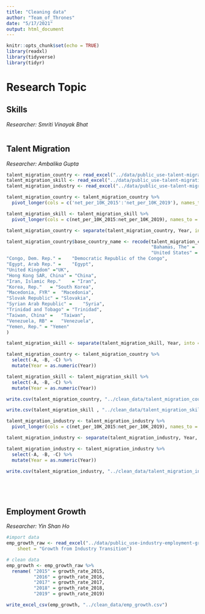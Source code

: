 ```yaml
---
title: "Cleaning data"
author: "Team_of_Thrones"
date: "5/17/2021"
output: html_document
---
```


```r
knitr::opts_chunk$set(echo = TRUE)
library(readxl)
library(tidyverse)
library(tidyr)
```

# Research Topic


## Skills 

*Researcher: Smriti Vinayak Bhat*

```r

```




## Talent Migration

*Researcher: Ambalika Gupta*


```r
talent_migration_country <- read_excel("../data/public_use-talent-migration.xlsx", sheet = "Country Migration")
talent_migration_skill <- read_excel("../data/public_use-talent-migration.xlsx", sheet = "Skill Migration")
talent_migration_industry <- read_excel("../data/public_use-talent-migration.xlsx", sheet = "Industry Migration")

```

```r
talent_migration_country <- talent_migration_country %>% 
  pivot_longer(cols = c('net_per_10K_2015':'net_per_10K_2019'), names_to = "Year", values_to = "Net_Migration")

talent_migration_skill <- talent_migration_skill %>% 
  pivot_longer(cols = c(net_per_10K_2015:net_per_10K_2019), names_to = "Year", values_to = "Net_Migration")

talent_migration_country <- separate(talent_migration_country, Year, into = c("A", "B", "C", "Year"), sep = "_")

talent_migration_country$base_country_name <- recode(talent_migration_country$base_country_name, 
                                                     "Bahamas, The" =	"Bahamas",
                                                     "United States" = "USA",
"Congo, Dem. Rep." =	"Democratic Republic of the Congo",
"Egypt, Arab Rep." =	"Egypt",
"United Kingdom" ="UK",
"Hong Kong SAR, China" = "China",
"Iran, Islamic Rep."	= "Iran",
"Korea, Rep."	= "South Korea",
"Macedonia, FYR" = 	"Macedonia",
"Slovak Republic" =	"Slovakia",
"Syrian Arab Republic" =	"Syria",
"Trinidad and Tobago" =	"Trinidad",
"Taiwan, China" =	"Taiwan",
"Venezuela, RB" =	"Venezuela",
"Yemen, Rep." =	"Yemen"
)

talent_migration_skill <- separate(talent_migration_skill, Year, into = c("A", "B", "C", "Year"), sep = "_")

talent_migration_country <- talent_migration_country %>% 
  select(-A, -B, -C) %>% 
  mutate(Year = as.numeric(Year))

talent_migration_skill <- talent_migration_skill %>% 
  select(-A, -B, -C) %>% 
  mutate(Year = as.numeric(Year))

write.csv(talent_migration_country, "../clean_data/talent_migration_country.csv")

write.csv(talent_migration_skill , "../clean_data/talent_migration_skill.csv")

talent_migration_industry <- talent_migration_industry %>% 
  pivot_longer(cols = c(net_per_10K_2015:net_per_10K_2019), names_to = "Year", values_to = "Net_Migration")

talent_migration_industry <- separate(talent_migration_industry, Year, into = c("A", "B", "C", "Year"), sep = "_")

talent_migration_industry <- talent_migration_industry %>% 
  select(-A, -B, -C) %>% 
  mutate(Year = as.numeric(Year))

write.csv(talent_migration_industry, "../clean_data/talent_migration_industry.csv")






```




## Employment Growth 

*Researcher: Yin Shan Ho*

```r
#import data
emp_growth_raw <- read_excel("../data/public_use-industry-employment-growth.xlsx", 
    sheet = "Growth from Industry Transition")
```

```r
# clean data
emp_growth <- emp_growth_raw %>% 
  rename( "2015" = growth_rate_2015, 
          "2016" = growth_rate_2016, 
          "2017" = growth_rate_2017, 
          "2018" = growth_rate_2018, 
          "2019" = growth_rate_2019) 

write_excel_csv(emp_growth, "../clean_data/emp_growth.csv")

```



